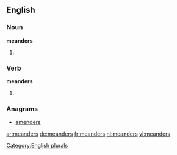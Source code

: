 ==English==

===Noun===
'''meanders'''

# {{plural of |[[meander]]}}

===Verb===
'''meanders'''

# {{third-person singular of|meander}}

===Anagrams===
* [[amenders#English|amenders]]

[[Category:English plurals]]

[[ar:meanders]]
[[de:meanders]]
[[fr:meanders]]
[[nl:meanders]]
[[vi:meanders]]